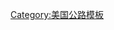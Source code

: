 {{Jcttop/core
|1={{{1}}}
|region=南達科他州
|region_col={{{state_col|}}}
|region_special={{{state_special|}}}
|former={{{former|}}}
|unnum={{{unnum|}}}
|sub1={{{county|}}}
|sub1name=縣
|sub2={{{location|}}}
|sub2_ref={{{location_ref|}}}
|unit=英里
|unit2=公里
|length_ref={{{length_ref|}}}
|old_ref={{{old_ref|}}}
|exit_ref={{{exit_ref|}}}
|name_ref={{{name_ref|}}}
|dest_ref={{{dest_ref|}}}
|notes_ref={{{notes_ref|}}}
|nosub1={{{nocty|}}}
}}<noinclude>[[Category:美国公路模板]]</noinclude>